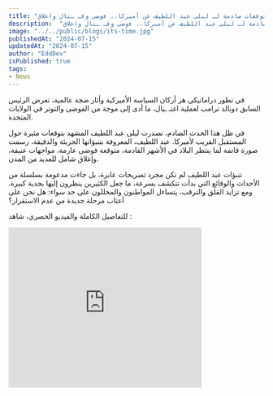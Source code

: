 ```yaml
---
title: "بعد عملية اغتـ ـيال دونالد ترامب.. توقعات صادمة لـ ليلى عبد اللطيف عن أميركا.. فوضى وقـ ـتال واغلاق!"
description:  "بعد عملية اغتـ ـيال دونالد ترامب.. توقعات صادمة لـ ليلى عبد اللطيف عن أميركا.. فوضى وقـ ـتال واغلاق!"
image: "../../public/blogs/its-time.jpg"
publishedAt: "2024-07-15"
updatedAt: "2024-07-15"
author: "EddDev"
isPublished: true
tags:
- News
---
```


في تطور دراماتيكي هز أركان السياسة الأميركية وأثار ضجة عالمية، تعرض الرئيس السابق دونالد ترامب لعملية اغتـ ـيال، ما أدى إلى موجة من الفوضى والتوتر في الولايات المتحدة.

في ظل هذا الحدث الصادم، تصدرت ليلى عبد اللطيف المشهد بتوقعات مثيرة حول المستقبل القريب لأميركا. عبد اللطيف، المعروفة بتنبؤاتها الجريئة والدقيقة، رسمت صورة قاتمة لما ينتظر البلاد في الأشهر القادمة، متوقعة فوضى عارمة، مواجهات عنيفة، وإغلاق شامل للعديد من المدن.

تنبؤات عبد اللطيف لم تكن مجرد تصريحات عابرة، بل جاءت مدعومة بسلسلة من الأحداث والوقائع التي بدأت تتكشف بسرعة، ما جعل الكثيرين ينظرون إليها بجدية كبيرة. ومع تزايد القلق والترقب، يتساءل المواطنون والمحللون على حد سواء: هل نحن على أعتاب مرحلة جديدة من عدم الاستقرار؟

للتفاصيل الكاملة والفيديو الحصري، شاهد :

<iframe width="380" height="315" src="https://www.youtube.com/embed/LbKkpIYlWsQ" frameborder="0" allowfullscreen></iframe>
